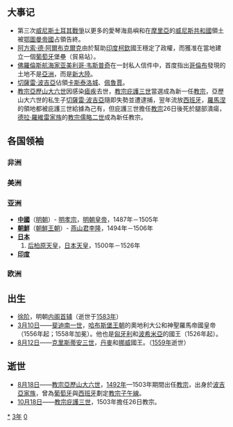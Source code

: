{{Unreferenced|time=2020-05-10T18:51:11+00:00}}
{{yearTOC|1503|明'''[[弘治_(明孝宗)|弘治]]十六年'''；越南'''[[景統|景統]]六年'''；日本'''[[文龜|文龜]]三年'''}}
== 大事记 ==
*第三次[[威尼斯土耳其戰爭|威尼斯土耳其戰爭]]以更多的愛琴海島嶼和在[[摩里亞_(伯羅奔尼撒)|摩里亞]]的[[威尼斯共和國|威尼斯共和國]]領土被[[鄂圖曼帝國|鄂圖曼帝國]]占領告終。
*[[阿方索·德·阿爾布克爾克|阿方索·德·阿爾布克爾克]]由於幫助[[印度|印度]][[柯欽|柯欽]]國王穩定了政權，而獲准在當地建立一個[[葡萄牙|葡萄牙]]堡壘（貿易站）。
*[[佛羅倫斯|佛羅倫斯]][[航海家|航海家]][[亚美利哥·韦斯普奇|亚美利哥·韦斯普奇]]在一封私人信件中，首度指出[[哥倫布|哥倫布]]發現的土地不是[[亞洲|亞洲]]，而是[[新大陸|新大陸]]。
*[[切薩雷·波吉亞|切薩雷·波吉亞]]佔領[[卡斯泰洛城|卡斯泰洛城]]、[[佩魯賈|佩魯賈]]。
*[[教宗亞歷山大六世|教宗亞歷山大六世]]因感染[[瘧疾|瘧疾]]去世，[[教宗庇護三世|教宗庇護三世]]當選成為新一任[[教宗|教宗]]，亞歷山大六世的私生子[[切薩雷·波吉亞|切薩雷·波吉亞]]隨即失勢並遭逮捕，翌年流放[[西班牙|西班牙]]，[[羅馬涅|羅馬涅]]的領地都被庇護三世給據為己有，但庇護三世擔任[[教宗|教宗]]26日後死於腿部潰瘍，[[德拉·羅維雷家族|德拉·羅維雷家族]]的[[教宗儒略二世|教宗儒略二世]]成為新任教宗。


== 各国领袖 ==
=== 非洲 ===

===美洲===

===亚洲===
*'''[[中国|中國]]'''（[[明朝|明朝]]）- [[明孝宗|明孝宗]]，[[明朝君主列表|明朝皇帝]]，1487年－1505年
*'''[[朝鮮_(稱謂)|朝鮮]]'''（[[朝鮮王朝|朝鮮王朝]]）- [[燕山君|燕山君]][[燕山君|李隆]]，1494年－1506年
*'''[[日本|日本]]''' 
*#[[後柏原天皇|后柏原天皇]]，[[日本天皇列表|日本天皇]]，1500年－1526年
*'''[[印度|印度]]'''

===欧洲===
== 出生 ==
*[[徐阶|徐阶]]，明朝[[内阁首辅|内阁首辅]]（逝世于[[1583年|1583年]]）
*[[3月10日|3月10日]]——[[斐迪南一世|斐迪南一世]]，[[哈布斯堡王朝|哈布斯堡王朝]]的奧地利大公和神聖羅馬帝國皇帝（1556年起；1558年加冕）。他也是[[匈牙利|匈牙利]]和[[波希米亚|波希米亞]]的國王（1526年起）。
*[[8月12日|8月12日]]——[[克里斯蒂安三世|克里斯蒂安三世]]，[[丹麥|丹麥]]和[[挪威|挪威]]國王。（[[1559年|1559年]]逝世）

== 逝世 ==
{{Wikisource year mention}}
*[[8月18日|8月18日]]——[[教宗亞歷山大六世|教宗亞歷山大六世]]，[[1492年|1492年]]—1503年期間出任[[教宗|教宗]]，出身於[[波吉亞家族|波吉亞家族]]，曾為[[葡萄牙|葡萄牙]]與[[西班牙|西班牙]]劃定[[教宗子午線|教宗子午線]]。
*[[10月18日|10月18日]]——[[教宗庇護三世|教宗庇護三世]]，1503年擔任26日教宗。

[[Category:1503年|*]]
[[Category:1500年代|3年]]
[[Category:16世纪各年|0]]